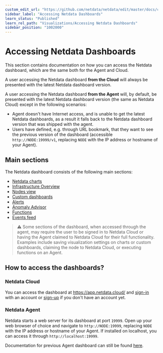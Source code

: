 ```yaml
---
custom_edit_url: "https://github.com/netdata/netdata/edit/master/docs/category-overview-pages/accessing-netdata-dashboards.md"
sidebar_label: "Accessing Netdata Dashboards"
learn_status: "Published"
learn_rel_path: "Visualizations/Accessing Netdata Dashboards"
sidebar_position: "1002000"
---
```

# Accessing Netdata Dashboards

This section contains documentation on how you can access the Netdata dashboard, which are the same both for the Agent and Cloud.

A user accessing the Netdata dashboard **from the Cloud** will always be presented with the latest Netdata dashboard version.

A user accessing the Netdata dashboard **from the Agent** will, by default, be presented with the latest Netdata dashboard version (the same as Netdata Cloud) except in the following scenarios:
* Agent doesn't have Internet access, and is unable to get the latest Netdata dashboards, as a result it falls back to the Netdata dashboard version that 
was shipped with the agent.
* Users have defined, e.g. through URL bookmark, that they want to see the previous version of the dashboard (accessible `http://NODE:19999/v1`, replacing `NODE` with the IP address or hostname of your Agent). 

## Main sections

The Netdata dashboard consists of the following main sections:
* [Netdata charts](/docs/visualizations/netdata-charts)
* [Infrastructure Overview](/docs/visualizations/infrastructure-overview)
* [Nodes view](/docs/visualizations/nodes-view)
* [Custom dashboards](https://learn.netdata.cloud/docs/visualizations/custom-dashboards)
* [Alerts](https://github.com/netdata/netdata/blob/master/docs/monitor/view-active-alerts.md)
* [Anomaly Advisor](/docs/ml-and-troubleshooting/anomaly-advisor)
* [Functions](/docs/visualizations/functions)
* [Events feed](/docs/visualizations/events-feed)

> ⚠️ Some sections of the dashboard, when accessed through the agent,  may require the user to be signed in to Netdata Cloud or having the Agent claimed to Netdata Cloud for their full functionality. Examples include saving visualization settings on charts or custom dashboards, claiming the node to Netdata Cloud, or executing functions on an Agent.

## How to access the dashboards?

### Netdata Cloud

You can access the dashboard at https://app.netdata.cloud/ and [sign-in](/docs/monitor-your-infrastructure/sign-in-with-email-google-or-github) with an account or [sign-up](/docs/monitor-your-infrastructure/sign-in-with-email-google-or-github#dont-have-a-netdata-cloud-account-yet) if you don't have an account yet.

### Netdata Agent

Netdata starts a web server for its dashboard at port `19999`. Open up your web browser of choice and
navigate to `http://NODE:19999`, replacing `NODE` with the IP address or hostname of your Agent. If installed on localhost, you can access it through `http://localhost:19999`.


Documentation for previous Agent dashboard can still be found [here](/docs/visualizations/accessing-netdata-dashboards/netdata-agent-dashboards).
